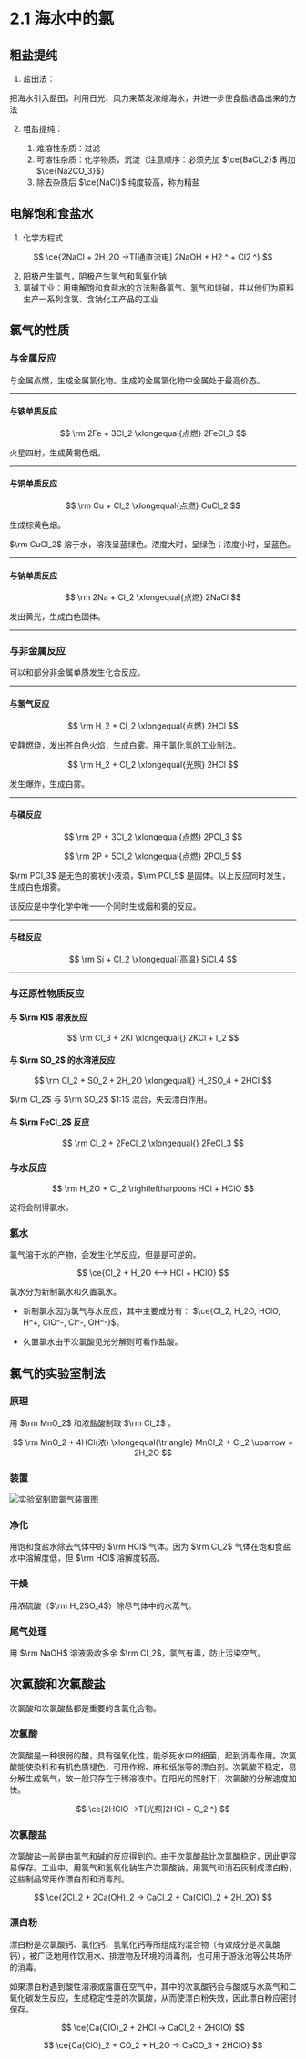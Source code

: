 
# 2.1 海水中的氯

## 粗盐提纯

1. 盐田法：

把海水引入盐田，利用日光、风力来蒸发浓缩海水，并进一步使食盐结晶出来的方法

2. 粗盐提纯：

    1. 难溶性杂质：过滤
    2. 可溶性杂质：化学物质，沉淀（注意顺序：必须先加 $\ce{BaCl_2}$ 再加 $\ce{Na2CO_3}$）
    3. 除去杂质后 $\ce{NaCl}$ 纯度较高，称为精盐

## 电解饱和食盐水

1. 化学方程式

$$
\ce{2NaCl + 2H_2O ->T[通直流电] 2NaOH + H2 ^ + Cl2 ^}
$$
    
2. 阳极产生氯气，阴极产生氢气和氢氧化钠
3. 氯碱工业：用电解饱和食盐水的方法制备氯气、氢气和烧碱，并以他们为原料生产一系列含氯、含钠化工产品的工业

## 氯气的性质

### 与金属反应

与金属点燃，生成金属氯化物。生成的金属氯化物中金属处于最高价态。

---

#### 与铁单质反应

$$
\rm
2Fe + 3Cl_2 \xlongequal{点燃} 2FeCl_3
$$

火星四射，生成黄褐色烟。

---

#### 与铜单质反应

$$
\rm
Cu + Cl_2 \xlongequal{点燃} CuCl_2
$$

生成棕黄色烟。

$\rm CuCl_2$ 溶于水，溶液呈蓝绿色。浓度大时，呈绿色；浓度小时，呈蓝色。

---

#### 与钠单质反应

$$
\rm
2Na + Cl_2 \xlongequal{点燃} 2NaCl
$$

发出黄光，生成白色固体。

---

### 与非金属反应

可以和部分非金属单质发生化合反应。

---

#### 与氢气反应

$$
\rm
H_2 + Cl_2 \xlongequal{点燃} 2HCl
$$

安静燃烧，发出苍白色火焰，生成白雾。用于氯化氢的工业制法。

$$
\rm
H_2 + Cl_2 \xlongequal{光照} 2HCl
$$

发生爆炸，生成白雾。

---

#### 与磷反应

$$
\rm
2P + 3Cl_2 \xlongequal{点燃} 2PCl_3
$$

$$
\rm
2P + 5Cl_2 \xlongequal{点燃} 2PCl_5
$$

$\rm PCl_3$ 是无色的雾状小液滴，$\rm PCl_5$ 是固体。以上反应同时发生，生成白色烟雾。

<Callout type="warning">
    该反应是中学化学中唯一一个同时生成烟和雾的反应。
</Callout>

---

#### 与硅反应

$$
\rm
Si + Cl_2 \xlongequal{高温} SiCl_4
$$

---

### 与还原性物质反应

#### 与 $\rm KI$ 溶液反应

$$
\rm
Cl_3 + 2KI \xlongequal{} 2KCl + I_2
$$

#### 与 $\rm SO_2$ 的水溶液反应

$$
\rm
Cl_2 + SO_2 + 2H_2O \xlongequal{} H_2SO_4 + 2HCl
$$

<Callout type="warning">
    $\rm Cl_2$ 与 $\rm SO_2$ $1:1$ 混合，失去漂白作用。
</Callout>

#### 与 $\rm FeCl_2$ 反应

$$
\rm
Cl_2 + 2FeCl_2 \xlongequal{} 2FeCl_3
$$

### 与水反应

$$
\rm
H_2O + Cl_2 \rightleftharpoons HCl + HClO
$$

这将会制得氯水。

### 氯水

氯气溶于水的产物，会发生化学反应，但是是可逆的。

$$ \ce{Cl_2 + H_2O <--> HCl + HClO} $$

氯水分为新制氯水和久置氯水。

- 新制氯水因为氯气与水反应，其中主要成分有： $\ce{Cl_2, H_2O, HClO, H^+, ClO^-, Cl^-, OH^-}$。

- 久置氯水由于次氯酸见光分解则可看作盐酸。

## 氯气的实验室制法

### 原理

用 $\rm MnO_2$ 和浓盐酸制取 $\rm Cl_2$ 。

$$
\rm
MnO_2 + 4HCl(浓) \xlongequal{\triangle} MnCl_2 + Cl_2 \uparrow + 2H_2O
$$

### 装置

![实验室制取氯气装置图](https://chemwiki.mrwillcom.com/_next/image?url=%2F_next%2Fstatic%2Fmedia%2FLaboratory-production-of-chlorine-gas.3ffd9f02.webp&w=1080&q=75)

### 净化

用饱和食盐水除去气体中的 $\rm HCl$ 气体。因为 $\rm Cl_2$ 气体在饱和食盐水中溶解度低，但 $\rm HCl$ 溶解度较高。

### 干燥

用浓硫酸（$\rm H_2SO_4$）除尽气体中的水蒸气。

### 尾气处理

用 $\rm NaOH$ 溶液吸收多余 $\rm Cl_2$，氯气有毒，防止污染空气。

## 次氯酸和次氯酸盐

次氯酸和次氯酸盐都是重要的含氯化合物。

### 次氯酸

次氯酸是一种很弱的酸，具有强氧化性，能杀死水中的细菌，起到消毒作用。次氯酸能使染料和有机色质褪色，可用作棉、麻和纸张等的漂白剂。次氯酸不稳定，易分解生成氧气，故一般只存在于稀溶液中。在阳光的照射下，次氯酸的分解速度加快。

$$
\ce{2HClO ->T[光照]2HCl + O_2 ^}
$$

### 次氯酸盐

次氯酸盐一般是由氯气和碱的反应得到的。由于次氯酸盐比次氯酸稳定，因此更容易保存。工业中，用氯气和氢氧化钠生产次氯酸钠，用氯气和消石灰制成漂白粉，这些制品常用作漂白剂和消毒剂。

$$
\ce{2Cl_2 + 2Ca(OH)_2 -> CaCl_2 + Ca(ClO)_2 + 2H_2O}
$$

### 漂白粉

漂白粉是次氯酸钙、氯化钙、氢氧化钙等所组成的混合物（有效成分是次氯酸钙），被广泛地用作饮用水、排泄物及环境的消毒剂，也可用于游泳池等公共场所的消毒。

如果漂白粉遇到酸性溶液或露置在空气中，其中的次氯酸钙会与酸或与水蒸气和二氧化碳发生反应，生成稳定性差的次氯酸，从而使漂白粉失效，因此漂白粉应密封保存。

$$
\ce{Ca(ClO)_2 + 2HCl -> CaCl_2 + 2HClO}
$$

$$
\ce{Ca(ClO)_2 + CO_2 + H_2O -> CaCO_3 + 2HClO}
$$

